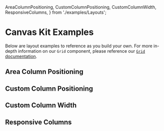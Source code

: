   AreaColumnPositioning,
  CustomColumnPositioning,
  CustomColumnWidth,
  ResponsiveColumns,
} from './examples/Layouts';

<Meta title="Examples/Layouts" />

# Canvas Kit Examples

Below are layout examples to reference as you build your own. For more in-depth information on our
`Grid` component, please reference our
[`Grid` documentation](https://workday.github.io/canvas-kit//?path=/docs/components-containers-grid--basic).

## Area Column Positioning

<ExampleCodeBlock code={AreaColumnPositioning} />

## Custom Column Positioning

<ExampleCodeBlock code={CustomColumnPositioning} />

## Custom Column Width

<ExampleCodeBlock code={CustomColumnWidth} />

## Responsive Columns

<ExampleCodeBlock code={ResponsiveColumns} />
